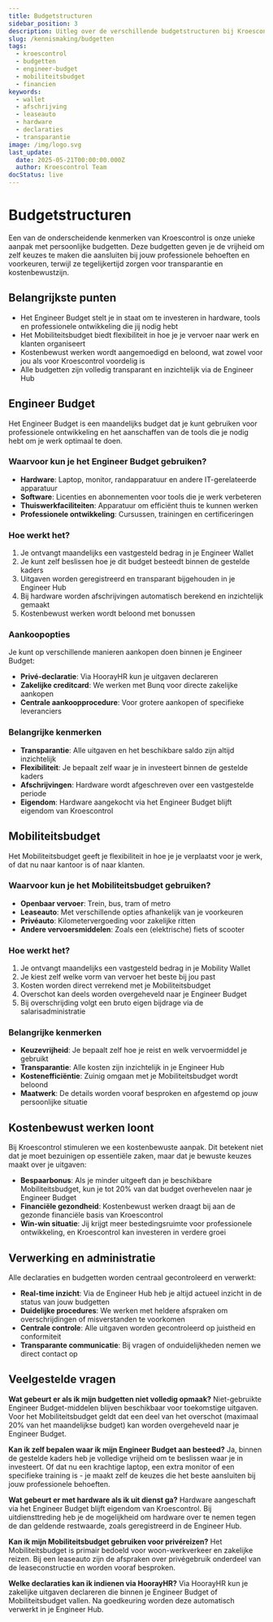 ```yaml
---
title: Budgetstructuren
sidebar_position: 3
description: Uitleg over de verschillende budgetstructuren bij Kroescontrol.
slug: /kennismaking/budgetten
tags:
  - kroescontrol
  - budgetten
  - engineer-budget
  - mobiliteitsbudget
  - financien
keywords:
  - wallet
  - afschrijving
  - leaseauto
  - hardware
  - declaraties
  - transparantie
image: /img/logo.svg
last_update:
  date: 2025-05-21T00:00:00.000Z
  author: Kroescontrol Team
docStatus: live
---
```


# Budgetstructuren

Een van de onderscheidende kenmerken van Kroescontrol is onze unieke aanpak met persoonlijke budgetten. Deze budgetten geven je de vrijheid om zelf keuzes te maken die aansluiten bij jouw professionele behoeften en voorkeuren, terwijl ze tegelijkertijd zorgen voor transparantie en kostenbewustzijn.

## Belangrijkste punten

- Het Engineer Budget stelt je in staat om te investeren in hardware, tools en professionele ontwikkeling die jij nodig hebt
- Het Mobiliteitsbudget biedt flexibiliteit in hoe je je vervoer naar werk en klanten organiseert
- Kostenbewust werken wordt aangemoedigd en beloond, wat zowel voor jou als voor Kroescontrol voordelig is
- Alle budgetten zijn volledig transparant en inzichtelijk via de Engineer Hub

## Engineer Budget

Het Engineer Budget is een maandelijks budget dat je kunt gebruiken voor professionele ontwikkeling en het aanschaffen van de tools die je nodig hebt om je werk optimaal te doen.

### Waarvoor kun je het Engineer Budget gebruiken?

- **Hardware**: Laptop, monitor, randapparatuur en andere IT-gerelateerde apparatuur
- **Software**: Licenties en abonnementen voor tools die je werk verbeteren
- **Thuiswerkfaciliteiten**: Apparatuur om efficiënt thuis te kunnen werken
- **Professionele ontwikkeling**: Cursussen, trainingen en certificeringen

### Hoe werkt het?

1. Je ontvangt maandelijks een vastgesteld bedrag in je Engineer Wallet
2. Je kunt zelf beslissen hoe je dit budget besteedt binnen de gestelde kaders
3. Uitgaven worden geregistreerd en transparant bijgehouden in je Engineer Hub
4. Bij hardware worden afschrijvingen automatisch berekend en inzichtelijk gemaakt
5. Kostenbewust werken wordt beloond met bonussen

### Aankoopopties

Je kunt op verschillende manieren aankopen doen binnen je Engineer Budget:

- **Privé-declaratie**: Via HoorayHR kun je uitgaven declareren
- **Zakelijke creditcard**: We werken met Bunq voor directe zakelijke aankopen
- **Centrale aankoopprocedure**: Voor grotere aankopen of specifieke leveranciers

### Belangrijke kenmerken

- **Transparantie**: Alle uitgaven en het beschikbare saldo zijn altijd inzichtelijk
- **Flexibiliteit**: Je bepaalt zelf waar je in investeert binnen de gestelde kaders
- **Afschrijvingen**: Hardware wordt afgeschreven over een vastgestelde periode
- **Eigendom**: Hardware aangekocht via het Engineer Budget blijft eigendom van Kroescontrol

## Mobiliteitsbudget

Het Mobiliteitsbudget geeft je flexibiliteit in hoe je je verplaatst voor je werk, of dat nu naar kantoor is of naar klanten.

### Waarvoor kun je het Mobiliteitsbudget gebruiken?

- **Openbaar vervoer**: Trein, bus, tram of metro
- **Leaseauto**: Met verschillende opties afhankelijk van je voorkeuren
- **Privéauto**: Kilometervergoeding voor zakelijke ritten
- **Andere vervoersmiddelen**: Zoals een (elektrische) fiets of scooter

### Hoe werkt het?

1. Je ontvangt maandelijks een vastgesteld bedrag in je Mobility Wallet
2. Je kiest zelf welke vorm van vervoer het beste bij jou past
3. Kosten worden direct verrekend met je Mobiliteitsbudget
4. Overschot kan deels worden overgeheveld naar je Engineer Budget
5. Bij overschrijding volgt een bruto eigen bijdrage via de salarisadministratie

### Belangrijke kenmerken

- **Keuzevrijheid**: Je bepaalt zelf hoe je reist en welk vervoermiddel je gebruikt
- **Transparantie**: Alle kosten zijn inzichtelijk in je Engineer Hub
- **Kostenefficiëntie**: Zuinig omgaan met je Mobiliteitsbudget wordt beloond
- **Maatwerk**: De details worden vooraf besproken en afgestemd op jouw persoonlijke situatie

## Kostenbewust werken loont

Bij Kroescontrol stimuleren we een kostenbewuste aanpak. Dit betekent niet dat je moet bezuinigen op essentiële zaken, maar dat je bewuste keuzes maakt over je uitgaven:

- **Bespaarbonus**: Als je minder uitgeeft dan je beschikbare Mobiliteitsbudget, kun je tot 20% van dat budget overhevelen naar je Engineer Budget
- **Financiële gezondheid**: Kostenbewust werken draagt bij aan de gezonde financiële basis van Kroescontrol
- **Win-win situatie**: Jij krijgt meer bestedingsruimte voor professionele ontwikkeling, en Kroescontrol kan investeren in verdere groei

## Verwerking en administratie

Alle declaraties en budgetten worden centraal gecontroleerd en verwerkt:

- **Real-time inzicht**: Via de Engineer Hub heb je altijd actueel inzicht in de status van jouw budgetten
- **Duidelijke procedures**: We werken met heldere afspraken om overschrijdingen of misverstanden te voorkomen
- **Centrale controle**: Alle uitgaven worden gecontroleerd op juistheid en conformiteit
- **Transparante communicatie**: Bij vragen of onduidelijkheden nemen we direct contact op

## Veelgestelde vragen

**Wat gebeurt er als ik mijn budgetten niet volledig opmaak?**
Niet-gebruikte Engineer Budget-middelen blijven beschikbaar voor toekomstige uitgaven. Voor het Mobiliteitsbudget geldt dat een deel van het overschot (maximaal 20% van het maandelijkse budget) kan worden overgeheveld naar je Engineer Budget.

**Kan ik zelf bepalen waar ik mijn Engineer Budget aan besteed?**
Ja, binnen de gestelde kaders heb je volledige vrijheid om te beslissen waar je in investeert. Of dat nu een krachtige laptop, een extra monitor of een specifieke training is - je maakt zelf de keuzes die het beste aansluiten bij jouw professionele behoeften.

**Wat gebeurt er met hardware als ik uit dienst ga?**
Hardware aangeschaft via het Engineer Budget blijft eigendom van Kroescontrol. Bij uitdiensttreding heb je de mogelijkheid om hardware over te nemen tegen de dan geldende restwaarde, zoals geregistreerd in de Engineer Hub.

**Kan ik mijn Mobiliteitsbudget gebruiken voor privéreizen?**
Het Mobiliteitsbudget is primair bedoeld voor woon-werkverkeer en zakelijke reizen. Bij een leaseauto zijn de afspraken over privégebruik onderdeel van de leaseconstructie en worden vooraf besproken.

**Welke declaraties kan ik indienen via HoorayHR?**
Via HoorayHR kun je zakelijke uitgaven declareren die binnen je Engineer Budget of Mobiliteitsbudget vallen. Na goedkeuring worden deze automatisch verwerkt in je Engineer Hub.
